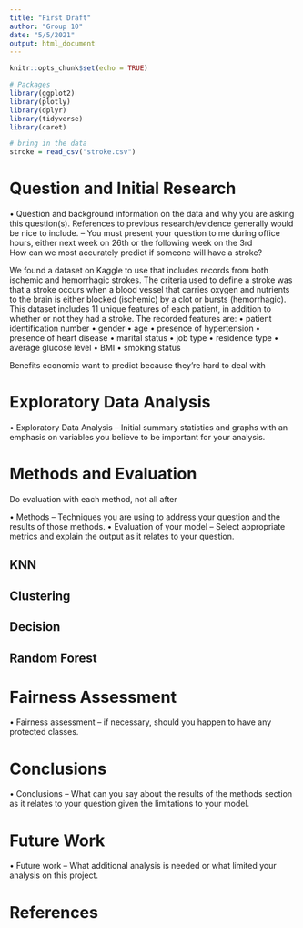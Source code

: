 ```yaml
---
title: "First Draft"
author: "Group 10"
date: "5/5/2021"
output: html_document
---
```


```r
knitr::opts_chunk$set(echo = TRUE)
```

```r
# Packages
library(ggplot2)
library(plotly)
library(dplyr)
library(tidyverse)
library(caret)
```

```r
# bring in the data
stroke = read_csv("stroke.csv")
```


# Question and Initial Research
•	Question and background information on the data and why you are asking this question(s).  References to previous research/evidence generally would be nice to include. – You must present your question to me during office hours, either next week on  26th or the following week on the 3rd  
How can we most accurately predict if someone will have a stroke?

We found a dataset on Kaggle to use that includes records from both ischemic and hemorrhagic strokes. The criteria used to define a stroke was that a stroke occurs when a blood vessel that carries oxygen and nutrients to the brain is either blocked (ischemic) by a clot or bursts (hemorrhagic). This dataset includes 11 unique features of each patient, in addition to whether or not they had a stroke. The recorded features are:
• patient identification number
• gender
• age
• presence of hypertension 
• presence of heart disease
• marital status
• job type
• residence type
• average glucose level 
• BMI
• smoking status 


Benefits
economic
want to predict because they're hard to deal with 




# Exploratory Data Analysis
•	Exploratory Data Analysis – Initial summary statistics and graphs with an emphasis on variables you believe to be important for your analysis. 

# Methods and Evaluation
Do evaluation with each method, not all after
  
•	Methods – Techniques you are using to address your question and the results of those methods.
•	Evaluation of your model – Select appropriate metrics and explain the output as it relates to your question.

## KNN

## Clustering

## Decision

## Random Forest

# Fairness Assessment
•	Fairness assessment – if necessary, should you happen to have any protected classes.

# Conclusions
•	Conclusions – What can you say about the results of the methods section as it relates to your question given the limitations to your model. 

# Future Work
•	Future work – What additional analysis is needed or what limited your analysis on this project.


# References 


